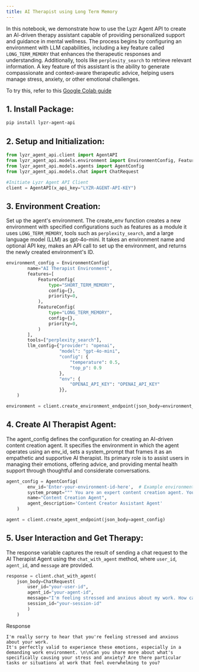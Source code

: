 ```yaml
---
title: AI Therapist using Long Term Memory
---
```


In this notebook, we demonstrate how to use the Lyzr Agent API to create an AI-driven therapy assistant capable of providing personalized support and guidance in mental wellness. The process begins by configuring an environment with LLM capabilities, including a key feature called `LONG_TERM_MEMORY` that enhances the therapeutic responses and understanding. Additionally, tools like `perplexity_search` to retrieve relevant information. A key feature of this assistant is the ability to generate compassionate and context-aware therapeutic advice, helping users manage stress, anxiety, or other emotional challenges.

To try this, refer to this [Google Colab guide](https://colab.research.google.com/drive/1J40b93eUEAtTp5ERGESk0YEqlnDKrguj?usp=sharing#scrollTo=JeWEZ4Idz4i8)
## 1. **Install Package**:
```bash
pip install lyzr-agent-api
```

## 2. Setup and Initialization:
```python
from lyzr_agent_api.client import AgentAPI
from lyzr_agent_api.models.environment import EnvironmentConfig, FeatureConfig
from lyzr_agent_api.models.agents import AgentConfig
from lyzr_agent_api.models.chat import ChatRequest
```

```python
#Initiate Lyzr Agent API Client
client = AgentAPI(x_api_key="LYZR-AGENT-API-KEY")
```

## 3. **Environment Creation**:
Set up the agent's environment. The create_env function creates a new environment with specified configurations such as features as a module it uses `LONG_TERM_MEMORY`, tools such as `perplexity_search`, and a large language model (LLM) as gpt-4o-mini. It takes an environment name and optional API key, makes an API call to set up the environment, and returns the newly created environment's ID.

```python
environment_config = EnvironmentConfig(
        name="AI Therapist Environment",
        features=[
            FeatureConfig(
                type="SHORT_TERM_MEMORY",
                config={},
                priority=0,
            ),
            FeatureConfig(
                type="LONG_TERM_MEMORY",
                config={},
                priority=0,
            )
        ],
        tools=["perplexity_search"],
        llm_config={"provider": "openai",
                    "model": "gpt-4o-mini",
                    "config": {
                        "temperature": 0.5,
                        "top_p": 0.9
                    },
                    "env": {
                        "OPENAI_API_KEY": "OPENAI_API_KEY"
                    }},
    )
```
```python
environment = client.create_environment_endpoint(json_body=environment_config)
```

## 4. **Create AI Therapist Agent**:
The agent_config defines the configuration for creating an AI-driven content creation agent. It specifies the environment in which the agent operates using an env_id, sets a system_prompt that frames it as an empathetic and supportive AI therapist. Its primary role is to assist users in managing their emotions, offering advice, and providing mental health support through thoughtful and considerate conversations.
```python
agent_config = AgentConfig(
        env_id='Enter-your-environment-id-here',  # Example environment ID
        system_prompt=""" You are an expert content creation agent. You can generate different content formats like articles, social media posts, and code. """,
        name="Content Creation Agent",
        agent_description='Content Creator Assistant Agent'
    )
```
```python
agent = client.create_agent_endpoint(json_body=agent_config)
```

## 5. **User Interaction and Get Therapy**:
The response variable captures the result of sending a chat request to the AI Therapist Agent using the `chat_with_agent` method, where `user_id`, `agent_id`, and `message` are provided. 

```python
response = client.chat_with_agent(
    json_body=ChatRequest(
        user_id="your-user-id",
        agent_id="your-agent-id",
        message="I'm feeling stressed and anxious about my work. How can I manage these feelings?.",
        session_id="your-session-id"
        )
    )

```
Response
```
I'm really sorry to hear that you're feeling stressed and anxious about your work. 
It's perfectly valid to experience these emotions, especially in a demanding work environment. \n\nCan you share more about what's specifically causing your stress and anxiety? Are there particular tasks or situations at work that feel overwhelming to you?
```